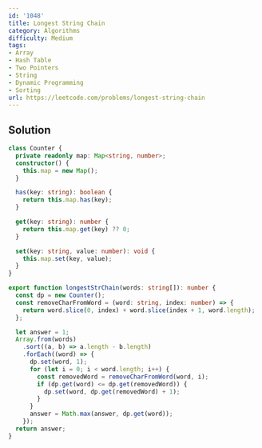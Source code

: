 ```yaml
---
id: '1048'
title: Longest String Chain
category: Algorithms
difficulty: Medium
tags:
- Array
- Hash Table
- Two Pointers
- String
- Dynamic Programming
- Sorting
url: https://leetcode.com/problems/longest-string-chain
---
```


## Solution

```typescript filename="solution.ts" copy
class Counter {
  private readonly map: Map<string, number>;
  constructor() {
    this.map = new Map();
  }

  has(key: string): boolean {
    return this.map.has(key);
  }

  get(key: string): number {
    return this.map.get(key) ?? 0;
  }

  set(key: string, value: number): void {
    this.map.set(key, value);
  }
}

export function longestStrChain(words: string[]): number {
  const dp = new Counter();
  const removeCharFromWord = (word: string, index: number) => {
    return word.slice(0, index) + word.slice(index + 1, word.length);
  };

  let answer = 1;
  Array.from(words)
    .sort((a, b) => a.length - b.length)
    .forEach((word) => {
      dp.set(word, 1);
      for (let i = 0; i < word.length; i++) {
        const removedWord = removeCharFromWord(word, i);
        if (dp.get(word) <= dp.get(removedWord)) {
          dp.set(word, dp.get(removedWord) + 1);
        }
      }
      answer = Math.max(answer, dp.get(word));
    });
  return answer;
}
```

